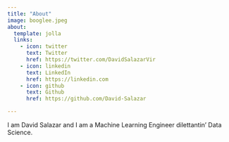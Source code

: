 ```yaml
---
title: "About"
image: booglee.jpeg
about:
  template: jolla
  links:
    - icon: twitter
      text: Twitter
      href: https://twitter.com/DavidSalazarVir
    - icon: linkedin
      text: LinkedIn
      href: https://linkedin.com
    - icon: github
      text: Github
      href: https://github.com/David-Salazar

---
```


I am David Salazar and I am a Machine Learning Engineer dilettantin' Data Science.